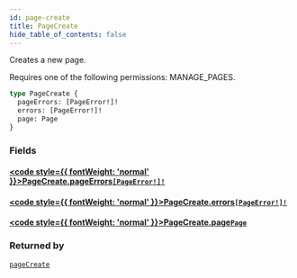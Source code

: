 ```yaml
---
id: page-create
title: PageCreate
hide_table_of_contents: false
---
```








Creates a new page. 

Requires one of the following permissions: MANAGE_PAGES.

```graphql
type PageCreate {
  pageErrors: [PageError!]!
  errors: [PageError!]!
  page: Page
}
```


### Fields

#### [<code style={{ fontWeight: 'normal' }}>PageCreate.<b>pageErrors</b></code>](#)<Bullet />[`[PageError!]!`](../../../developer/api-reference/objects/page-error) <Badge class="secondary" text="non-null"/> <Badge class="secondary" text="object"/>
> 
> 

#### [<code style={{ fontWeight: 'normal' }}>PageCreate.<b>errors</b></code>](#)<Bullet />[`[PageError!]!`](../../../developer/api-reference/objects/page-error) <Badge class="secondary" text="non-null"/> <Badge class="secondary" text="object"/>
> 
> 

#### [<code style={{ fontWeight: 'normal' }}>PageCreate.<b>page</b></code>](#)<Bullet />[`Page`](../../../developer/api-reference/objects/page) <Badge class="secondary" text="object"/>
> 
> 



### Returned by

[`pageCreate`](../../../developer/api-reference/mutations/page-create)  <Badge class="secondary" text="mutation"/>



